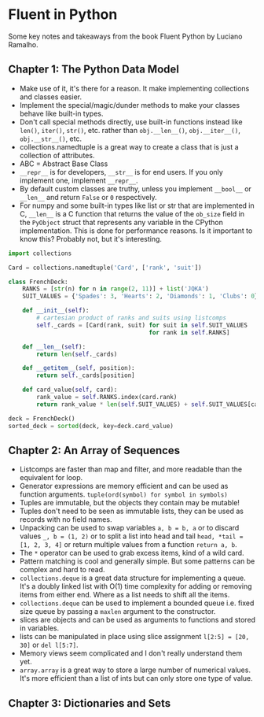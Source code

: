# Fluent in Python

Some key notes and takeaways from the book Fluent Python by Luciano Ramalho.

## Chapter 1: The Python Data Model

- Make use of it, it's there for a reason. It make implementing collections and classes easier.
- Implement the special/magic/dunder methods to make your classes behave like built-in types.
- Don't call special methods directly, use built-in functions instead like `len()`, `iter()`, `str()`, etc. rather than
`obj.__len__()`, `obj.__iter__()`, `obj.__str__()`, etc.
- collections.namedtuple is a great way to create a class that is just a collection of attributes.
- ABC = Abstract Base Class
- `__repr__` is for developers, `__str__` is for end users. If you only implement one, implement `__repr__`.
- By default custom classes are truthy, unless you implement `__bool__` or `__len__` and return `False` or `0` respectively.
- For numpy and some built-in types like list or str that are implemented in C, `__len__` is a C function that returns
the value of the `ob_size` field in the `PyObject` struct that represents any variable in the CPython implementation.
This is done for performance reasons. Is it important to know this? Probably not, but it's interesting.

```python
import collections

Card = collections.namedtuple('Card', ['rank', 'suit'])

class FrenchDeck:
    RANKS = [str(n) for n in range(2, 11)] + list('JQKA')
    SUIT_VALUES = {'Spades': 3, 'Hearts': 2, 'Diamonds': 1, 'Clubs': 0}

    def __init__(self):
        # cartesian product of ranks and suits using listcomps
        self._cards = [Card(rank, suit) for suit in self.SUIT_VALUES
                                        for rank in self.RANKS]

    def __len__(self):
        return len(self._cards)

    def __getitem__(self, position):
        return self._cards[position]

    def card_value(self, card):
        rank_value = self.RANKS.index(card.rank)
        return rank_value * len(self.SUIT_VALUES) + self.SUIT_VALUES[card.suit]

deck = FrenchDeck()
sorted_deck = sorted(deck, key=deck.card_value)
```

## Chapter 2: An Array of Sequences

- Listcomps are faster than map and filter, and more readable than the equivalent for loop.
- Generator expressions are memory efficient and can be used as function arguments. `tuple(ord(symbol) for
symbol in symbols)`
- Tuples are immutable, but the objects they contain may be mutable!
- Tuples don't need to be seen as immutable lists, they can be used as records with no field names.
- Unpacking can be used to swap variables `a, b = b, a` or to discard values `_, b = (1, 2)` or to split a list into
head and tail `head, *tail = [1, 2, 3, 4]` or return multiple values from a function `return a, b`.
- The `*` operator can be used to grab excess items, kind of a wild card.
- Pattern matching is cool and generally simple. But some patterns can be complex and hard to read.
- `collections.deque` is a great data structure for implementing a queue. It's a doubly linked list with O(1) time
complexity for adding or removing items from either end. Where as a list needs to shift all the items.
- `collections.deque` can be used to implement a bounded queue i.e. fixed size queue by passing a `maxlen` argument to
the constructor.
- slices are objects and can be used as arguments to functions and stored in variables.
- lists can be manipulated in place using slice assignment `l[2:5] = [20, 30]` or `del l[5:7]`.
- Memory views seem complicated and I don't really understand them yet.
- `array.array` is a great way to store a large number of numerical values. It's more efficient than a list of ints
but can only store one type of value.

## Chapter 3: Dictionaries and Sets
